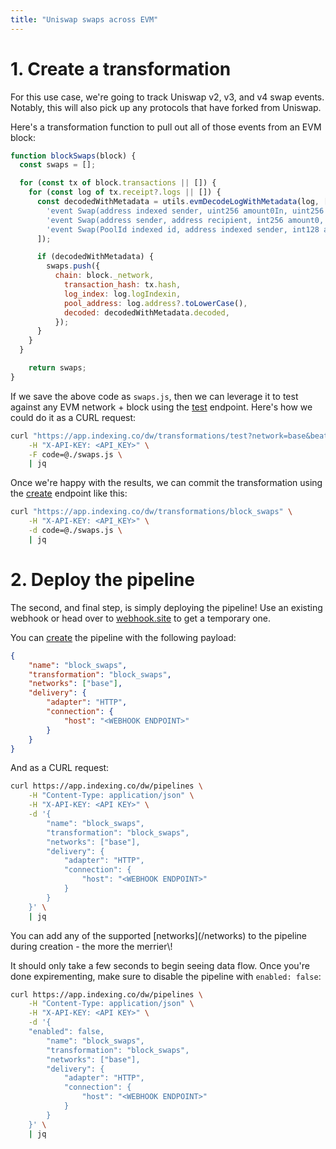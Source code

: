 ```yaml
---
title: "Uniswap swaps across EVM"
---
```


# 1. Create a transformation

For this use case, we're going to track Uniswap v2, v3, and v4 swap events. Notably, this will also pick up any protocols that have forked from Uniswap.

Here's a transformation function to pull out all of those events from an EVM block:

```javascript
function blockSwaps(block) {
  const swaps = [];

  for (const tx of block.transactions || []) {
    for (const log of tx.receipt?.logs || []) {
      const decodedWithMetadata = utils.evmDecodeLogWithMetadata(log, [
        'event Swap(address indexed sender, uint256 amount0In, uint256 amount1In, uint256 amount0Out, uint256 amount1Out, address indexed to)', // V2
        'event Swap(address sender, address recipient, int256 amount0, int256 amount1, uint160 sqrtPriceX96, uint128 liquidity, int24 tick)', // V3
        'event Swap(PoolId indexed id, address indexed sender, int128 amount0, int128 amount1, uint160 sqrtPriceX96, uint128 liquidity, int24 tick, uint24 fee)',
      ]);

      if (decodedWithMetadata) {
        swaps.push({
          chain: block._network,
	        transaction_hash: tx.hash,
	        log_index: log.logIndexin,
	        pool_address: log.address?.toLowerCase(),
	        decoded: decodedWithMetadata.decoded,
	      });
      }
    }
  }

	return swaps;
}
```

If we save the above code as `swaps.js`, then we can leverage it to test against any EVM network \+ block using the [test](/guide/transformations/test) endpoint. Here's how we could do it as a CURL request:

```bash
curl "https://app.indexing.co/dw/transformations/test?network=base&beat=25000000" \
	-H "X-API-KEY: <API_KEY>" \
	-F code=@./swaps.js \
	| jq
```

Once we're happy with the results, we can commit the transformation using the [create](/guide/transformations/create) endpoint like this:

```bash
curl "https://app.indexing.co/dw/transformations/block_swaps" \
	-H "X-API-KEY: <API_KEY>" \
	-d code=@./swaps.js \
	| jq
```

# 2. Deploy the pipeline

The second, and final step, is simply deploying the pipeline\! Use an existing webhook or head over to [webhook.site](https://webhook.site/) to get a temporary one.

You can [create](/guide/pipelines/create) the pipeline with the following payload:

```json
{
	"name": "block_swaps",
	"transformation": "block_swaps",
	"networks": ["base"],
	"delivery": {
		"adapter": "HTTP",
		"connection": {
			"host": "<WEBHOOK ENDPOINT>"
		}
	}
}
```

And as a CURL request:

```bash
curl https://app.indexing.co/dw/pipelines \
	-H "Content-Type: application/json" \
	-H "X-API-KEY: <API KEY>" \
	-d '{
		"name": "block_swaps",
		"transformation": "block_swaps",
		"networks": ["base"],
		"delivery": {
			"adapter": "HTTP",
			"connection": {
				"host": "<WEBHOOK ENDPOINT>"
			}
		}
	}' \
	| jq
```

<Note>
  You can add any of the supported [networks](/networks) to the pipeline during creation - the more the merrier\!
</Note>

It should only take a few seconds to begin seeing data flow. Once you're done expirementing, make sure to disable the pipeline with `enabled: false`:

```bash
curl https://app.indexing.co/dw/pipelines \
	-H "Content-Type: application/json" \
	-H "X-API-KEY: <API KEY>" \
	-d '{
    "enabled": false,
		"name": "block_swaps",
		"transformation": "block_swaps",
		"networks": ["base"],
		"delivery": {
			"adapter": "HTTP",
			"connection": {
				"host": "<WEBHOOK ENDPOINT>"
			}
		}
	}' \
	| jq
```
